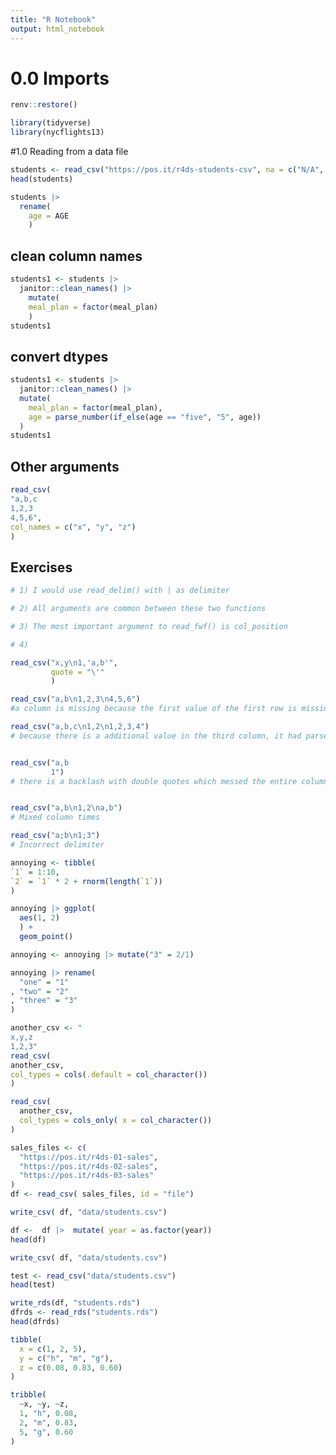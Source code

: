 ```yaml
---
title: "R Notebook"
output: html_notebook
---
```



# 0.0 Imports



```r
renv::restore()
```


```r
library(tidyverse)
library(nycflights13)
```

#1.0 Reading from a data file


```r
students <- read_csv("https://pos.it/r4ds-students-csv", na = c("N/A", ""))
head(students)
```

```r
students |>
  rename(
    age = AGE
    )
```

## clean column names

```r
students1 <- students |> 
  janitor::clean_names() |> 
    mutate(
    meal_plan = factor(meal_plan)
    )
students1
```

## convert dtypes


```r
students1 <- students |> 
  janitor::clean_names() |> 
  mutate(
    meal_plan = factor(meal_plan),
    age = parse_number(if_else(age == "five", "5", age))
  )
students1
```

## Other arguments

```r
read_csv(
"a,b,c
1,2,3
4,5,6",
col_names = c("x", "y", "z")
)
```

## Exercises

```r
# 1) I would use read_delim() with | as delimiter

# 2) All arguments are common between these two functions

# 3) The most important argument to read_fwf() is col_position

# 4) 

read_csv("x,y\n1,'a,b'",
         quote = "\'"
         )

read_csv("a,b\n1,2,3\n4,5,6")
#a column is missing because the first value of the first row is missing

read_csv("a,b,c\n1,2\n1,2,3,4")
# because there is a additional value in the third column, it had parsed with the last value


read_csv("a,b
         1")
# there is a backlash with double quotes which messed the entire column


read_csv("a,b\n1,2\na,b")
# Mixed column times

read_csv("a;b\n1;3")
# Incorrect delimiter

annoying <- tibble(
`1` = 1:10,
`2` = `1` * 2 + rnorm(length(`1`))
)

annoying |> ggplot(
  aes(1, 2)
  ) +
  geom_point()

annoying <- annoying |> mutate("3" = 2/1)

annoying |> rename( 
  "one" = "1"
, "two" = "2"
, "three" = "3"
)

```
```r
another_csv <- "
x,y,z
1,2,3"
read_csv(
another_csv,
col_types = cols(.default = col_character())
)

read_csv(
  another_csv,
  col_types = cols_only( x = col_character())
)
```

```r
sales_files <- c(
  "https://pos.it/r4ds-01-sales",
  "https://pos.it/r4ds-02-sales",
  "https://pos.it/r4ds-03-sales"
)
df <- read_csv( sales_files, id = "file")

write_csv( df, "data/students.csv")
```

```r
df <-  df |>  mutate( year = as.factor(year))
head(df)
```

```r
write_csv( df, "data/students.csv")

```

```r
test <- read_csv("data/students.csv")
head(test)
```

```r
write_rds(df, "students.rds")
dfrds <- read_rds("students.rds")
head(dfrds)
```

```r
tibble(
  x = c(1, 2, 5),
  y = c("h", "m", "g"),
  z = c(0.08, 0.83, 0.60)
)
```

```r
tribble(
  ~x, ~y, ~z,
  1, "h", 0.08,
  2, "m", 0.83,
  5, "g", 0.60
)
```

